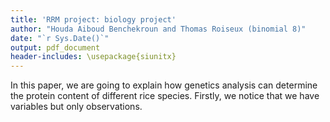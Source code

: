 ```yaml
---
title: 'RRM project: biology project'
author: "Houda Aiboud Benchekroun and Thomas Roiseux (binomial 8)"
date: "`r Sys.Date()`"
output: pdf_document
header-includes: \usepackage{siunitx}
---
```

\rule{\linewidth}{0.1pt}
\section{Introduction}
In this paper, we are going to explain how genetics analysis can determine the protein content of different rice species.
Firstly, we notice that we have \num{36902} variables but only \num{413} observations.